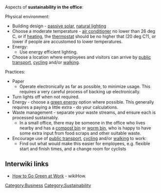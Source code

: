 Aspects of '''sustainability in the office''':

Physical environment:
* Building design - [[passive solar]], [[natural lighting]]
* Choose a moderate temperature - [[air conditioner]] no lower than 26 deg C, or if [[heating]], the [[thermostat]] should be no higher that (20 deg C?), or lower if people are accustomed to lower temperatures.
* Energy: 
** Use energy efficient lighting. 
* Choose a location where employees and visitors can arrive by [[public transport]], [[cycling]] and/or [[walking]].

Practices:
* Paper
** Operate electronically as far as possible, to minimize usage. This requires a very careful process of backing up electronically.
* Turn lights off when not required. 
* Energy - choose a [[green energy]] option where possible. This generally requires a paying a little extra - do your calculations. 
* Waste management - separate your waste streams, and ensure each is processed sustainably. 
** In a small office, there may be someone in the office who lives nearby and has a [[compost bin]] or [[worm bin]], who is happy to have some extra input from food scraps and other suitable waste. 
* Encourage use of [[public transport]], [[cycling]] and/or [[walking]] to work:
** Find out what would make this easier for employees, e.g. flexible start and finish times, and a change room for cyclists

== Interwiki links ==

* [http://www.wikihow.com/Go-Green-at-Work How to Go Green at Work] - wikiHow.

{{stub}}

[[Category:Business]]
[[Category:Sustainability]]